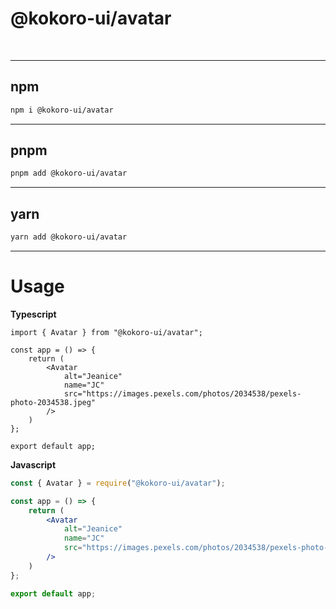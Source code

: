 
<Meta title="Components/Avatar/Installation" />

# @kokoro-ui/avatar

<br/>

---

## ****npm****
```bash
npm i @kokoro-ui/avatar
```

---

## ****pnpm****
```bash
pnpm add @kokoro-ui/avatar
```

---

## ****yarn****
```bash
yarn add @kokoro-ui/avatar
```

---

# Usage

**Typescript**
```tsx
import { Avatar } from "@kokoro-ui/avatar";

const app = () => {
    return (
        <Avatar
            alt="Jeanice"
            name="JC"
            src="https://images.pexels.com/photos/2034538/pexels-photo-2034538.jpeg"
        />
    )
};

export default app;
```

**Javascript**
```jsx
const { Avatar } = require("@kokoro-ui/avatar");

const app = () => {
    return (
        <Avatar
            alt="Jeanice"
            name="JC"
            src="https://images.pexels.com/photos/2034538/pexels-photo-2034538.jpeg"
        />
    )
};

export default app;
```